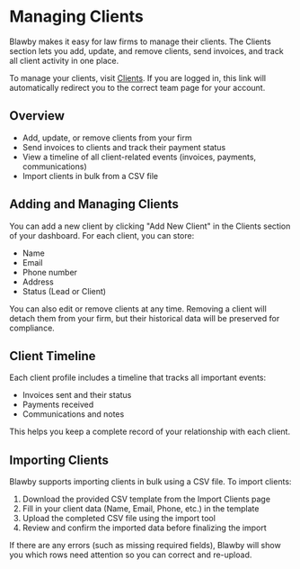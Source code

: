 # Managing Clients

Blawby makes it easy for law firms to manage their clients. The Clients section lets you add, update, and remove clients, send invoices, and track all client activity in one place.

To manage your clients, visit [Clients](https://blawby.com/clients). If you are logged in, this link will automatically redirect you to the correct team page for your account.

## Overview

- Add, update, or remove clients from your firm
- Send invoices to clients and track their payment status
- View a timeline of all client-related events (invoices, payments, communications)
- Import clients in bulk from a CSV file

## Adding and Managing Clients

You can add a new client by clicking "Add New Client" in the Clients section of your dashboard. For each client, you can store:
- Name
- Email
- Phone number
- Address
- Status (Lead or Client)

You can also edit or remove clients at any time. Removing a client will detach them from your firm, but their historical data will be preserved for compliance.

## Client Timeline

Each client profile includes a timeline that tracks all important events:
- Invoices sent and their status
- Payments received
- Communications and notes

This helps you keep a complete record of your relationship with each client.

## Importing Clients

Blawby supports importing clients in bulk using a CSV file. To import clients:

1. Download the provided CSV template from the Import Clients page
2. Fill in your client data (Name, Email, Phone, etc.) in the template
3. Upload the completed CSV file using the import tool
4. Review and confirm the imported data before finalizing the import

If there are any errors (such as missing required fields), Blawby will show you which rows need attention so you can correct and re-upload. 